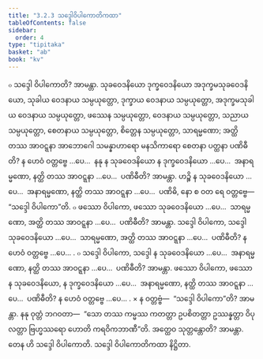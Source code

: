 ```yaml
---
title: "3.2.3 သဒ္ဒေါဝိပါကောတိကထာ"
tableOfContents: false
sidebar:
  order: 4
type: "tipitaka"
basket: "ab"
book: "kv"
---
```



<DynamicBreadcrumb />

<Division number="636" book="kv">

<Paragraph number="2098" book="kv">
๐ သဒ္ဒေါ ဝိပါကောတိ? အာမန္တာ. သုခဝေဒနိယော ဒုက္ခဝေဒနိယော အဒုက္ခမသုခဝေဒနိယော, သုခါယ ဝေဒနာယ သမ္ပယုတ္တော, ဒုက္ခာယ ဝေဒနာယ သမ္ပယုတ္တော, အဒုက္ခမသုခါယ ဝေဒနာယ သမ္ပယုတ္တော, ဖဿေန သမ္ပယုတ္တော, ဝေဒနာယ သမ္ပယုတ္တော, သညာယ သမ္ပယုတ္တော, စေတနာယ သမ္ပယုတ္တော, စိတ္တေန သမ္ပယုတ္တော, သာရမ္မဏော; အတ္ထိ တဿ အာဝဋ္ဋနာ အာဘောဂေါ သမန္နာဟာရော မနသိကာရော စေတနာ ပတ္ထနာ ပဏိဓီတိ? န ဟေဝံ ဝတ္တဗ္ဗေ …ပေ…  နနု န သုခဝေဒနိယော န ဒုက္ခဝေဒနိယော …ပေ…  အနာရမ္မဏော, နတ္ထိ တဿ အာဝဋ္ဋနာ …ပေ…  ပဏိဓီတိ? အာမန္တာ. ဟဉ္စိ န သုခဝေဒနိယော …ပေ…  အနာရမ္မဏော, နတ္ထိ တဿ အာဝဋ္ဋနာ …ပေ…  ပဏိဓိ, နော စ ဝတ ရေ ဝတ္တဗ္ဗေ—  “သဒ္ဒေါ ဝိပါကော”တိ.
</Paragraph>

<Paragraph number="2099" book="kv">
๐ ဖဿော ဝိပါကော, ဖဿော သုခဝေဒနိယော …ပေ…  သာရမ္မဏော, အတ္ထိ တဿ အာဝဋ္ဋနာ …ပေ…  ပဏိဓီတိ? အာမန္တာ. သဒ္ဒေါ ဝိပါကော, သဒ္ဒေါ သုခဝေဒနိယော …ပေ…  သာရမ္မဏော, အတ္ထိ တဿ အာဝဋ္ဋနာ …ပေ…  ပဏိဓီတိ? န ဟေဝံ ဝတ္တဗ္ဗေ …ပေ… .
</Paragraph>

<Paragraph number="2100" book="kv">
๐ သဒ္ဒေါ ဝိပါကော, သဒ္ဒေါ န သုခဝေဒနိယော …ပေ…  အနာရမ္မဏော, နတ္ထိ တဿ အာဝဋ္ဋနာ …ပေ…  ပဏိဓီတိ? အာမန္တာ. ဖဿော ဝိပါကော, ဖဿော န သုခဝေဒနိယော, န ဒုက္ခဝေဒနိယော …ပေ…  အနာရမ္မဏော, နတ္ထိ တဿ အာဝဋ္ဋနာ …ပေ…  ပဏိဓီတိ? န ဟေဝံ ဝတ္တဗ္ဗေ …ပေ… .
</Paragraph>

</Division>
<Division number="637" book="kv">

<Paragraph number="2101" book="kv">
× န ဝတ္တဗ္ဗံ—  “သဒ္ဒေါ ဝိပါကော”တိ? အာမန္တာ. နနု ဝုတ္တံ ဘဂဝတာ—  “သော တဿ ကမ္မဿ ကတတ္တာ ဥပစိတတ္တာ ဥဿန္နတ္တာ ဝိပုလတ္တာ ဗြဟ္မဿရော ဟောတိ ကရဝိကဘာဏီ”တိ. အတ္ထေဝ သုတ္တန္တောတိ? အာမန္တာ. တေန ဟိ သဒ္ဒေါ ဝိပါကောတိ.

</Paragraph>
</Division>

<Paragraph number="2102" type="center" book="kv">
သဒ္ဒေါ ဝိပါကောတိကထာ နိဋ္ဌိတာ.
</Paragraph>
